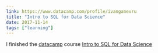 ```yaml
---
link: https://www.datacamp.com/profile/ivanganevru
title: "Intro to SQL for Data Science"
date: 2017-11-14
tags: ["learning"]
---
```


I finished the [datacamp](https://www.datacamp.com/profile/ivanganevru) course [Intro to SQL for Data Science](https://www.datacamp.com/courses/intro-to-sql-for-data-science)